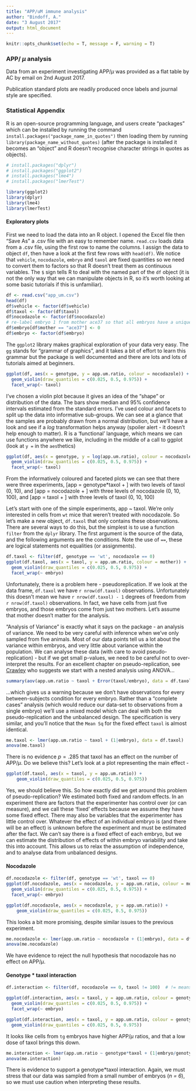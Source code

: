 ```yaml
---
title: "APP/uM immune analysis"
author: "Bindoff, A."
date: "3 August 2017"
output: html_document
---
```


```r
knitr::opts_chunk$set(echo = T, message = F, warning = T)
```

### APP/ $\mu$ analysis


Data from an experiment investigating APP/$\mu$ was provided as a flat table by AC by email on 2nd August 2017.

Publication standard plots are readily produced once labels and journal style are specified.  

### Statistical Appendix

R is an open-source programming language, and users create "packages" which can be installed by running the command `install.packages("package_name_in_quotes")` then loading them by running `library(package_name_without_quotes)` (after the package is installed it becomes an "object" and R doesn't recognise character strings in quotes as objects).

```r
# install.packages("dplyr")
# install.packages("ggplot2")
# install.packages("lme4")
# install.packages("lmerTest")

library(ggplot2)
library(dplyr)
library(lme4)
library(lmerTest)

```



#### Exploratory plots

First we need to load the data into an R object. I opened the Excel file then "Save As" a .csv file with an easy to remember name. `read.csv` loads data from a .csv file, using the first row to name the columns. I assign the data to object `df`, then have a look at the first few rows with `head(df)`. We notice that `vehicle`, `nocodazole`, `embryo` and `taxol` are fixed quantities so we need to convert them to factors so that R doesn't treat them as continuous variables. The `$` sign tells R to deal with the named part of the `df` object (it is not the only way that we can manipulate objects in R, so it's worth looking at some basic tutorials if this is unfamiliar).


```r
df <- read.csv("app_um.csv")
head(df)
df$vehicle <- factor(df$vehicle)
df$taxol <- factor(df$taxol)
df$nocodazole <- factor(df$nocodazole)
# re-label embryo 1 from mother ace37 so that all embryos have a unique identifier
df$embryo[df$mother == "ace37"] <- 0
df$embryo <- factor(df$embryo)


```

The `ggplot2` library makes graphical exploration of your data very easy. The `gg` stands for "grammar of graphics", and it takes a bit of effort to learn this grammar but the package is well documented and there are lots and lots of tutorials aimed at beginners. 

```r
ggplot(df, aes(x = genotype, y = app.um.ratio, colour = nocodazole)) +
  geom_violin(draw_quantiles = c(0.025, 0.5, 0.975)) +
  facet_wrap(~ taxol)

```

I've chosen a violin plot because it gives an idea of the "shape" or distribution of the data. The bars show median and 95% confidence intervals estimated from the standard errors. I've used colour and facets to split up the data into informative sub-groups. We can see at a glance that the samples are probably drawn from a normal distribution, but we'll have a look and see if a $log$ transformation helps anyway (spoiler alert - it doesn't help enough to matter). R is a 'functional' language, which means we can use functions anywhere we like, including in the middle of a call to ggplot (look at `y =` in the `aes`thetics)

```r
ggplot(df, aes(x = genotype, y = log(app.um.ratio), colour = nocodazole)) +
  geom_violin(draw_quantiles = c(0.025, 0.5, 0.975)) +
  facet_wrap(~ taxol)

```

From the informatively coloured and faceted plots we can see that there were three experiments,
\[app = genotype*taxol + \epsilon\]
with two levels of taxol (0, 10), and
\[app = nocodazole + \epsilon\]
with three levels of nocodazole (0, 10, 100), and
\[app = taxol + \epsilon\]
with three levels of taxol (0, 10, 100)


Let's start with one of the simple experiments, app ~ taxol. We're only interested in cells from `wt` mice that weren't treated with nocodazole. So let's make a new object, `df.taxol` that only contains these observations. There are several ways to do this, but the simplest is to use a function `filter` from the `dplyr` library. The first argument is the source of the data, and the following arguments are the conditions. Note the use of `==`, these are logical statements not equalities (or assignments).


```r
df.taxol <- filter(df, genotype == 'wt', nocodazole == 0)
ggplot(df.taxol, aes(x = taxol, y = app.um.ratio, colour = mother)) +
  geom_violin(draw_quantiles = c(0.025, 0.5, 0.975)) +
  facet_wrap(~ embryo)
```

Unfortunately, there is a problem here - pseudoreplication. If we look at the data frame, `df.taxol` we have `r nrow(df.taxol)` observations. Unfortunately this doesn't mean we have `r nrow(df.taxol) - 1` degrees of freedom from `r nrow(df.taxol)` observations. In fact, we have cells from just five embryos, and those embryos come from just two mothers. Let's assume that mother doesn't matter for the analysis.

"Analysis of Variance" is exactly what it says on the package - an analysis of variance. We need to be very careful with inference when we've only sampled from five animals. Most of our data points tell us a lot about the variance within embryos, and very little about variance within the population. We can analyse these data (with care to avoid pseudo-replication) - but if we get small p-values, we need to be careful not to over-interpret the results. For an excellent chapter on pseudo-replication, see [Crawley](http://www3.imperial.ac.uk/pls/portallive/docs/1/1171923.PDF) who suggests we start with a nested analysis using ANOVA...  

```r
summary(aov(app.um.ratio ~ taxol + Error(taxol/embryo), data = df.taxol))
```

...which gives us a warning because we don't have observations for every between-subjects condition for every embryo. Rather than a "complete cases" analysis (which would reduce our data-set to observations from a single embryo) we'll use a mixed model which can deal with both the pseudo-replication and the unbalanced design. The specification is very similar, and you'll notice that the `Mean Sq` for the fixed effect `taxol` is almost identical.

```r
me.taxol <- lmer(app.um.ratio ~ taxol + (1|embryo), data = df.taxol)
anova(me.taxol)
```


There is no evidence $p = .285$ that taxol has an effect on the number of APP/$\mu$. Do we believe this? Let's look at a plot representing the main effect -

```r
ggplot(df.taxol, aes(x = taxol, y = app.um.ratio)) +
    geom_violin(draw_quantiles = c(0.025, 0.5, 0.975)) 


```

Yes, we should believe this.  So how exactly did we get around this problem of pseudo-replication?  We estimated both fixed and random effects. In an experiment there are factors that the experimenter has control over (or can measure), and we call these 'fixed' effects because we assume they have some fixed effect. There may also be variables that the experimenter has little control over. Whatever the effect of an individual embryo is (and there will be an effect) is unknown before the experiment and must be estimated after the fact. We can't say there is a fixed effect of each embryo, but we can estimate the distribution of effects of within embryo variability and take this into account. This allows us to relax the assumption of independence, and to analyse data from unbalanced designs.

#### Nocodazole


```r
df.nocodazole <- filter(df, genotype == 'wt', taxol == 0)
ggplot(df.nocodazole, aes(x = nocodazole, y = app.um.ratio, colour = mother)) +
  geom_violin(draw_quantiles = c(0.025, 0.5, 0.975)) +
  facet_wrap(~ embryo)

ggplot(df.nocodazole, aes(x = nocodazole, y = app.um.ratio)) +
    geom_violin(draw_quantiles = c(0.025, 0.5, 0.975)) 
```

This looks a bit more promising, despite similar issues to the previous experiment.

```r
me.nocodazole <- lmer(app.um.ratio ~ nocodazole + (1|embryo), data = df.nocodazole)
anova(me.nocodazole)
```

We have evidence to reject the null hypothesis that nocodazole has no effect on APP/$\mu$.

#### Genotype * taxol interaction

```r
df.interaction <- filter(df, nocodazole == 0, taxol != 100)  # != means "not equal to"

ggplot(df.interaction, aes(x = taxol, y = app.um.ratio, colour = genotype)) +
  geom_violin(draw_quantiles = c(0.025, 0.5, 0.975)) +
  facet_wrap(~ embryo)

ggplot(df.interaction, aes(x = taxol, y = app.um.ratio, colour = genotype)) +
  geom_violin(draw_quantiles = c(0.025, 0.5, 0.975)) 

```

It looks like cells from `tg` embryos have higher APP/$\mu$ ratios, and that a low dose of taxol brings this down.


```r
me.interaction <- lmer(app.um.ratio ~ genotype*taxol + (1|embryo/genotype), data = df.interaction)
anova(me.interaction)


```

There is evidence to support a genotype\*taxol interaction. Again, we must stress that our data was sampled from a small number of embryos (*n = 6*), so we must use caution when interpreting these results.